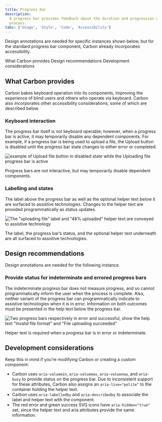 ```yaml
---
title: Progress bar
description:
  A progress bar provides feedback about the duration and progression of a
  process.
tabs: ['Usage', 'Style', 'Code', 'Accessibility']
---
```



<PageDescription>

Design annotations are needed for specific instances shown below, but for the
standard progress bar component, Carbon already incorporates accessibility.

</PageDescription>

<AnchorLinks>

<AnchorLink>What Carbon provides</AnchorLink>
<AnchorLink>Design recommendations</AnchorLink>
<AnchorLink>Development considerations</AnchorLink>

</AnchorLinks>

<A11yStatus components="Progress bar" />

## What Carbon provides

Carbon bakes keyboard operation into its components, improving the experience of
blind users and others who operate via keyboard. Carbon also incorporates other
accessibility considerations, some of which are described below.

### Keyboard interaction

The progress bar itself is not keyboard operable; however, when a progress bar
is active, it may temporarily disable any dependent components. For example, if
a progress bar is being used to upload a file, the Upload button is disabled
until the progress bar state changes to either error or completed.

<Row>
<Column colLg={8}>

![example of Upload file button in disabled state while the Uploading file progress bar is active](images/progress-bar-accessibility-1.png)

<Caption>
  Progress bars are not interactive, but may temporarily disable dependent
  components.
</Caption>

</Column>
</Row>

### Labelling and states

The label above the progress bar as well as the optional helper text below it
are surfaced to assistive technologies. Changes to the helper text are provided
programmatically as status updates.

<Row>
<Column colLg={8}>

![The "uploading file" label and "48% uploaded" helper text are conveyed to assistive technology](images/progress-bar-accessibility-2.png)

<Caption>
  The label, the progress bar’s status, and the optional helper text underneath
  are all surfaced to assistive technologies.
</Caption>

</Column>
</Row>

## Design recommendations

Design annotations are needed for the following instance.

### Provide status for indeterminate and errored progress bars

The indeterminate progress bar does not measure progress, and so cannot
programmatically inform the user when the process is complete. Also, neither
variant of the progress bar can programmatically indicate to assistive
technologies when it is in error. Information on both outcomes must be presented
in the help text below the progress bar.

<Row>
<Column colLg={8}>

![Two progress bars respectively in error and successful, show the help text "Invalid file format" and "File uploading succeeded"](images/progress-bar-accessibility-3.png)

<Caption>
  Helper text is required when a progress bar is in error or indeterminate.
</Caption>

</Column>
</Row>

## Development considerations

Keep this in mind if you’re modifying Carbon or creating a custom component:

- Carbon uses `aria-valuemin`, `aria-valuemax`, `aria-valuenow`, and `aria-busy`
  to provide status on the progress bar. Due to inconsistent support for these
  attributes, Carbon also assigns an `aria-live="polite"` to the container
  holding the helper text.
- Carbon uses `aria-labelledby` and `aria-describedby` to associate the label
  and helper text with the component.
- The red error and green success SVG icons have `aria-hidden="true"` set, since
  the helper text and aria attributes provide the same information.
